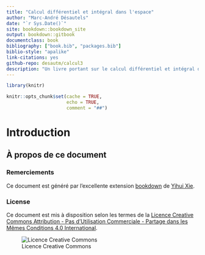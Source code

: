 ```yaml
--- 
title: "Calcul différentiel et intégral dans l'espace"
author: "Marc-André Désautels"
date: "`r Sys.Date()`"
site: bookdown::bookdown_site
output: bookdown::gitbook
documentclass: book
bibliography: ["book.bib", "packages.bib"]
biblio-style: "apalike"
link-citations: yes
github-repo: desautm/calcul3
description: "Un livre portant sur le calcul différentiel et intégral dans l'espace."
---
```


```r
library(knitr)

knitr::opts_chunk$set(cache = TRUE,
                      echo = TRUE,
                      comment = "##")
```

# Introduction {-}

## À propos de ce document {-}

### Remerciements {-}

Ce document est généré par l'excellente extension [bookdown](https://bookdown.org/) de [Yihui Xie](https://yihui.name/).

### License {-}

Ce document est mis à disposition selon les termes de la [Licence Creative Commons Attribution - Pas d’Utilisation Commerciale - Partage dans les Mêmes Conditions 4.0 International](http://creativecommons.org/licenses/by-nc-sa/4.0/).

![Licence Creative Commons](resources/icons/license_cc.png)
